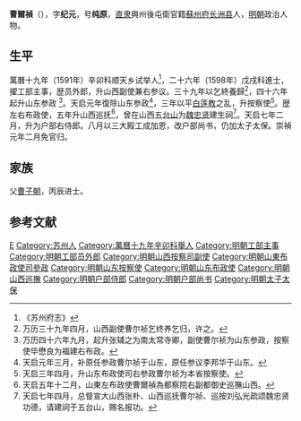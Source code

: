 '''曹爾禎'''（{{bd|？||？|catIdx=}}），字'''纪元'''，号'''纯原'''，[[直隶|直隶]]興州後屯衛官籍[[蘇州府|蘇州府]][[长洲县|长洲县]]人，[[明朝|明朝]]政治人物。

== 生平 ==
萬曆十九年（1591年）辛卯科顺天乡试举人<ref>《苏州府志》</ref>，二十六年（1598年）戊戌科進士，擢工部主事，歴员外郎，升山西副使兼右参议。三十九年以乞終養歸<ref>万历三十九年四月，山西副使曹尔祯乞终养乞归，许之。</ref>，四十六年起升山东参政
<ref>万历四十六年九月，起升张辅之为南太常寺卿，副使曹尔祯为山东参政，按察使毕懋良为福建右布政。</ref>。天启元年復除山东参政<ref>天启元年三月，补原任参政曹尔祯于山东，原任参议李邦华于山东。</ref>，三年以平[[白莲教|白莲教]]之乱，升按察使<ref>天启三年四月，升山东布政使司右参政曹尔祯为本省按察使。</ref>。歴左右布政使，五年升山西巡抚<ref>天启五年十二月，山東左布政使曹爾禎為都察院右副都御史巡撫山西。</ref>，曾在山西[[五台山|五台山]]为[[魏忠贤|魏忠贤]]建生祠<ref>天启七年四月，总督宣大山西张朴、山西巡抚曹尔祯、巡按刘弘光疏颂魏忠贤功德，请建祠于五台山，赐名报功。</ref>。天启七年二月，升为户部右侍郎。八月以三大殿工成加恩，改户部尚书，仍加太子太保。崇禎元年二月免官归。

== 家族 ==
父[[曹子朝|曹子朝]]，丙辰进士。

==参考文献==
{{reflist}}

{{萬曆二十六年戊戌科殿試金榜}}

{{Authority control}}

{{DEFAULTSORT:}}
[[Category:曹姓|E]]
[[Category:苏州人|Category:苏州人]]
[[Category:萬曆十九年辛卯科舉人|Category:萬曆十九年辛卯科舉人]]
[[Category:明朝工部主事|Category:明朝工部主事]]
[[Category:明朝工部员外郎|Category:明朝工部员外郎]]
[[Category:明朝山西按察司副使|Category:明朝山西按察司副使]]
[[Category:明朝山東布政使司參政|Category:明朝山東布政使司參政]]
[[Category:明朝山东按察使|Category:明朝山东按察使]]
[[Category:明朝山东布政使|Category:明朝山东布政使]]
[[Category:明朝山西巡撫|Category:明朝山西巡撫]]
[[Category:明朝户部侍郎|Category:明朝户部侍郎]]
[[Category:明朝户部尚书|Category:明朝户部尚书]]
[[Category:明朝太子太保|Category:明朝太子太保]]